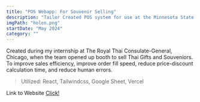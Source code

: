 ```yaml
---
title: "POS Webapp: For Souvenir Selling"
description: "Tailor Created POS system for use at the Minnesota State Festival"
imgPath: "holen.png"
startDate: "May 2024"
category: ""
---
```


Created during my internship at The Royal Thai Consulate-General, Chicago, when the team opened up booth to sell Thai Gifts and Souveniors. To improve sales efficiency, improve order fill speed, reduce price-discount calculation time, and reduce human errors.
  > Utilized: React, Tailwindcss, Google Sheet, Vercel

Link to Website [Click!](https://holen-rtcg.vercel.app/)
